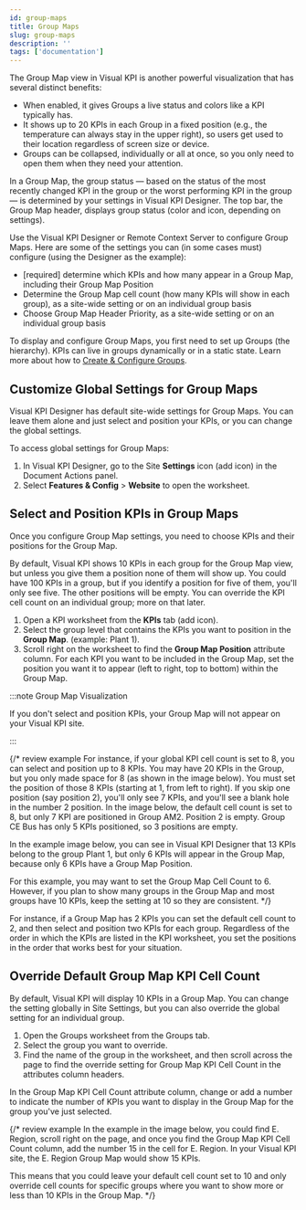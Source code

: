 ```yaml
---
id: group-maps
title: Group Maps
slug: group-maps
description: ''
tags: ['documentation']
---
```



The Group Map view in Visual KPI is another powerful visualization that has several distinct benefits:

- When enabled, it gives Groups a live status and colors like a KPI typically has.
- It shows up to 20 KPIs in each Group in a fixed position (e.g., the temperature can always stay in the upper right), so users get used to their location regardless of screen size or device.
- Groups can be collapsed, individually or all at once, so you only need to open them when they need your attention.

<StylizedImage
  imgURL="img/designer/group-map-visualization.png"
  alt="Group Map End User"
/>

In a Group Map, the group status — based on the status of the most recently changed KPI in the group or the worst performing KPI in the group — is determined by your settings in Visual KPI Designer. The top bar, the Group Map header, displays group status (color and icon, depending on settings).

Use the Visual KPI Designer or Remote Context Server to configure Group Maps. Here are some of the settings you can (in some cases must) configure (using the Designer as the example):

- [required] determine which KPIs and how many appear in a Group Map, including their Group Map Position
- Determine the Group Map cell count (how many KPIs will show in each group), as a site-wide setting or on an individual group basis
- Choose Group Map Header Priority, as a site-wide setting or on an individual group basis

To display and configure Group Maps, you first need to set up Groups (the hierarchy). KPIs can live in groups dynamically or in a static state. Learn more about how to [Create & Configure Groups](/docs/visual-kpi-design/design/groups#create-a-new-group).

## Customize Global Settings for Group Maps

Visual KPI Designer has default site-wide settings for Group Maps. You can leave them alone and just select and position your KPIs, or you can change the global settings.

To access global settings for Group Maps:

1. In Visual KPI Designer, go to the Site **Settings** icon (add icon) in the Document Actions panel.
2. Select **Features & Config** > **Website** to open the worksheet.

## Select and Position KPIs in Group Maps

Once you configure Group Map settings, you need to choose KPIs and their positions for the Group Map.

By default, Visual KPI shows 10 KPIs in each group for the Group Map view, but unless you give them a position none of them will show up. You could have 100 KPIs in a group, but if you identify a position for five of them, you'll only see five. The other positions will be empty. You can override the KPI cell count on an individual group; more on that later.

1. Open a KPI worksheet from the **KPIs** tab (add icon).
2. Select the group level that contains the KPIs you want to position in the **Group Map**. (example: Plant 1).
3. Scroll right on the worksheet to find the **Group Map Position** attribute column. For each KPI you want to be included in the Group Map, set the position you want it to appear (left to right, top to bottom) within the Group Map.

:::note Group Map Visualization

If you don't select and position KPIs, your Group Map will not appear on your Visual KPI site.

:::

<StylizedImage
  imgURL="img/designer/group-search.png"
  alt="Group Search"
/>

{/* review example
 For instance, if your global KPI cell count is set to 8, you can select and position up to 8 KPIs. You may have 20 KPIs in the Group, but you only made space for 8 (as shown in the image below). You must set the position of those 8 KPIs (starting at 1, from left to right). If you skip one position (say position 2), you'll only see 7 KPIs, and you'll see a blank hole in the number 2 position. In the image below, the default cell count is set to 8, but only 7 KPI are positioned in Group AM2. Position 2 is empty. Group CE Bus has only 5 KPIs positioned, so 3 positions are empty.

In the example image below, you can see in Visual KPI Designer that 13 KPIs belong to the group Plant 1, but only 6 KPIs will appear in the Group Map, because only 6 KPIs have a Group Map Position.

For this example, you may want to set the Group Map Cell Count to 6. However, if you plan to show many groups in the Group Map and most groups have 10 KPIs, keep the setting at 10 so they are consistent. */}

For instance, if a Group Map has 2 KPIs you can set the default cell count to 2, and then select and position two KPIs for each group. Regardless of the order in which the KPIs are listed in the KPI worksheet, you set the positions in the order that works best for your situation.

## Override Default Group Map KPI Cell Count

By default, Visual KPI will display 10 KPIs in a Group Map. You can change the setting globally in Site Settings, but you can also override the global setting for an individual group.

1. Open the Groups worksheet from the Groups tab.
2. Select the group you want to override.
3. Find the name of the group in the worksheet, and then scroll across the page to find the override setting for Group Map KPI Cell Count in the attributes column headers.

In the Group Map KPI Cell Count attribute column, change or add a number to indicate the number of KPIs you want to display in the Group Map for the group you've just selected. 

{/* review example 
In the example in the image below, you could find E. Region, scroll right on the page, and once you find the Group Map KPI Cell Count column, add the number 15 in the cell for E. Region. In your Visual KPI site, the E. Region Group Map would show 15 KPIs.

This means that you could leave your default cell count set to 10 and only override cell counts for specific groups where you want to show more or less than 10 KPIs in the Group Map. */}



